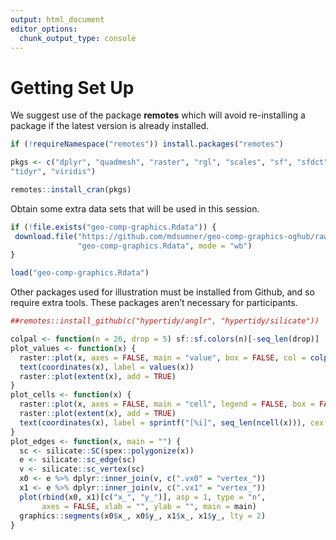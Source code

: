 ```yaml
---
output: html_document
editor_options: 
  chunk_output_type: console
---
```



# Getting Set Up

We suggest use of the package **remotes** which will avoid re-installing a package if the latest version is already installed. 

```r
if (!requireNamespace("remotes")) install.packages("remotes")

pkgs <- c("dplyr", "quadmesh", "raster", "rgl", "scales", "sf", "sfdct", 
"tidyr", "viridis")

remotes::install_cran(pkgs)
```

Obtain some extra data sets that will be used in this session.

```r
if (!file.exists("geo-comp-graphics.Rdata")) {
 download.file("https://github.com/mdsumner/geo-comp-graphics-oghub/raw/master/data-raw/geo-comp-graphics.Rdata", 
               "geo-comp-graphics.Rdata", mode = "wb")
}

load("geo-comp-graphics.Rdata")

```



Other packages used for illustration must be installed from Github, and so require extra tools. These packages aren't necessary for participants. 

```r
##remotes::install_github(c("hypertidy/anglr", "hypertidy/silicate"))

colpal <- function(n = 26, drop = 5) sf::sf.colors(n)[-seq_len(drop)]
plot_values <- function(x) {
  raster::plot(x, axes = FALSE, main = "value", box = FALSE, col = colpal()); 
  text(coordinates(x), label = values(x))
  raster::plot(extent(x), add = TRUE)
}
plot_cells <- function(x) {
  raster::plot(x, axes = FALSE, main = "cell", legend = FALSE, box = FALSE, col = colpal()); 
  raster::plot(extent(x), add = TRUE)
  text(coordinates(x), label = sprintf("[%i]", seq_len(ncell(x))), cex = 0.8)
}
plot_edges <- function(x, main = "") {
  sc <- silicate::SC(spex::polygonize(x))
  e <- silicate::sc_edge(sc)
  v <- silicate::sc_vertex(sc)
  x0 <- e %>% dplyr::inner_join(v, c(".vx0" = "vertex_"))
  x1 <- e %>% dplyr::inner_join(v, c(".vx1" = "vertex_"))
  plot(rbind(x0, x1)[c("x_", "y_")], asp = 1, type = "n", 
       axes = FALSE, xlab = "", ylab = "", main = main)
  graphics::segments(x0$x_, x0$y_, x1$x_, x1$y_, lty = 2)
}
```
